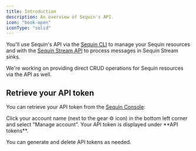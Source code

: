 ```yaml
---
title: Introduction
description: An overview of Sequin's API.
icon: "book-open"
iconType: "solid"
---
```


You'll use Sequin's API via the [Sequin CLI](/reference/cli/overview) to manage your Sequin resources and with the [Sequin Stream API](/reference/sequin-stream-api) to process messages in Sequin Stream sinks.

<Note>
  We're working on providing direct CRUD operations for Sequin resources via the API as well.
</Note>

## Retrieve your API token

You can retrieve your API token from the [Sequin Console](https://console.sequinstream.com):

<Steps>
  <Step title="Navigate to account settings">
    Click your account name (next to the gear ⚙️ icon) in the bottom left corner and select "Manage account".
  </Step>
  <Step title="Find your API token">
    Your API token is displayed under **API tokens**.
  </Step>
</Steps>

You can generate and delete API tokens as needed.